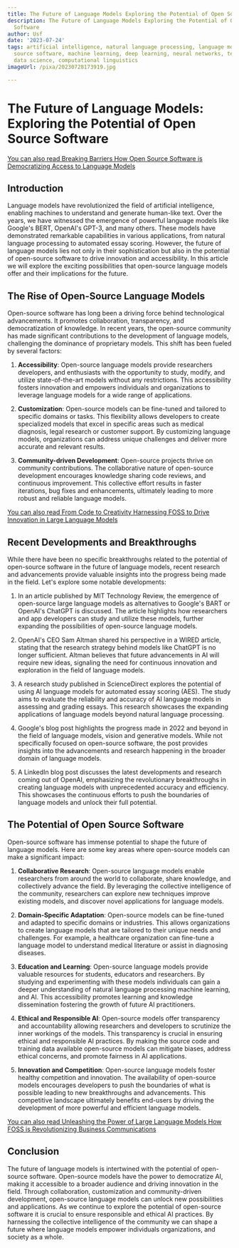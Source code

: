 ```yaml
---
title: The Future of Language Models Exploring the Potential of Open Source Software
description: The Future of Language Models Exploring the Potential of Open Source
  Software
author: Usf
date: '2023-07-24'
tags: artificial intelligence, natural language processing, language models, open
  source software, machine learning, deep learning, neural networks, text generation,
  data science, computational linguistics
imageUrl: /pixa/20230728173919.jpg

---
```

#  The Future of Language Models: Exploring the  Potential of Open Source Software

[You can also read Breaking Barriers How Open  Source Software is Democratizing Access to Language Models](Breaking%20Barriers%20How%20Open%20Source%20Software%20is%20Democratizing%20Access%20to%20Language%20Models)


## Introduction

Language models have revolutionized the field of artificial intelligence, enabling machines to understand and generate human-like text. Over the years, we have witnessed the emergence of  powerful language models like Google's BERT, OpenAI's GPT-3, and many others. These models have demonstrated remarkable capabilities in various  applications, from natural language processing to automated essay scoring. However, the future of language  models lies  not only in their sophistication  but also  in the potential of open-source software to drive innovation  and accessibility.  In  this article we will explore the exciting possibilities that open-source language models offer and their implications for the  future.

## The Rise of Open-Source Language Models

Open-source software has long been a  driving force behind technological advancements. It promotes collaboration, transparency, and democratization  of knowledge. In recent years, the open-source community has made significant  contributions to the development of language models, challenging the dominance of proprietary models. This shift  has been fueled by several factors:

1. **Accessibility**:  Open-source language models  provide researchers developers, and enthusiasts with the opportunity to  study,  modify, and utilize state-of-the-art  models without any restrictions.  This accessibility fosters innovation and empowers individuals and organizations to leverage language models for a wide range of applications.

2. **Customization**: Open-source models  can be fine-tuned and tailored to specific domains or tasks. This flexibility allows developers to create specialized  models that excel in specific areas such as medical diagnosis, legal research or customer support. By customizing language models, organizations can address unique challenges and deliver  more accurate and relevant results.

3. **Community-driven Development**: Open-source projects thrive on community contributions. The collaborative nature of open-source development encourages knowledge sharing code reviews, and continuous  improvement. This collective effort results in faster iterations,  bug fixes and enhancements, ultimately leading to more robust and reliable language models.

[You can also read From Code to Creativity Harnessing FOSS to Drive  Innovation in Large Language  Models](From%20Code%20to%20Creativity%20Harnessing%20FOSS%20to%20Drive%20Innovation%20in%20Large%20Language%20Models)


## Recent Developments and Breakthroughs

While there have been no specific breakthroughs related to the potential of open-source software in the future of language models, recent research and advancements provide valuable insights into the progress being made  in the  field. Let's explore  some notable developments:

1. In  an article published by MIT Technology Review, the emergence of open-source  large language models as  alternatives to Google's BART or OpenAI's ChatGPT is discussed. The article highlights how researchers and app developers can study  and utilize  these models, further expanding the possibilities of open-source language models.

2. OpenAI's CEO Sam  Altman shared his  perspective in a WIRED  article, stating that the research strategy behind models like ChatGPT is  no longer sufficient. Altman believes that future advancements in AI will require new ideas, signaling the need for continuous innovation and exploration  in the field of language models.

3. A research study published in ScienceDirect explores the potential of using AI language models for automated essay scoring (AES). The study aims to evaluate the reliability and accuracy of AI language  models in assessing and grading essays. This research showcases the expanding applications of language  models  beyond natural language processing.

4. Google's blog post highlights the progress made in 2022 and beyond in the field of language  models, vision and generative models. While not  specifically focused on open-source software, the post provides insights into  the advancements and research happening in the broader domain of language models.

5. A LinkedIn blog post discusses the latest developments and research  coming out of OpenAI, emphasizing the revolutionary breakthroughs  in creating language models  with unprecedented accuracy and efficiency. This showcases the  continuous efforts  to push the boundaries of language models  and unlock their full potential.

## The Potential of Open  Source  Software

Open-source  software has immense potential to shape the future of language  models. Here are  some key areas where open-source models can make  a significant  impact:

1. **Collaborative Research**: Open-source language models enable researchers from around the world to collaborate,  share knowledge, and collectively advance the field. By leveraging the collective intelligence of the community,  researchers can explore new techniques improve existing models, and discover novel applications  for language models.

2. **Domain-Specific Adaptation**: Open-source models can be fine-tuned and adapted to specific domains  or industries. This allows organizations  to create language models that are tailored to their  unique  needs and challenges. For example, a healthcare organization can fine-tune  a language model to understand medical literature or assist in diagnosing diseases.

3. **Education and Learning**: Open-source language models  provide valuable resources for students, educators and researchers. By studying and experimenting  with these models individuals  can gain a deeper understanding of natural language processing machine  learning,  and AI.  This accessibility promotes learning  and knowledge dissemination fostering the growth of  future  AI  practitioners.

4. **Ethical and Responsible AI**: Open-source models offer  transparency and accountability allowing researchers and developers to scrutinize  the inner workings of the models. This transparency is crucial in  ensuring ethical and responsible AI practices. By  making the source code and  training data available open-source models can mitigate  biases, address ethical concerns, and promote  fairness  in  AI applications.

5. **Innovation and Competition**: Open-source language models foster healthy competition and innovation.  The  availability of open-source models encourages  developers to push the boundaries of what is possible leading to new breakthroughs and advancements. This competitive  landscape ultimately  benefits end-users by driving the development of more powerful and efficient language models.

[You can also read Unleashing the Power of Large Language Models How FOSS is Revolutionizing Business Communications](Unleashing%20the%20Power%20of%20Large%20Language%20Models%20How%20FOSS%20is%20Revolutionizing%20Business%20Communications)


## Conclusion

The future of language models is intertwined with the potential of open-source software. Open-source models have the power to democratize AI, making it accessible to a broader audience and driving innovation in the field. Through collaboration, customization and community-driven development, open-source language models can unlock new possibilities  and applications. As we continue to explore the  potential of open-source software it is crucial to ensure responsible and ethical AI practices. By harnessing the collective intelligence of the community we  can  shape  a future where language models empower individuals organizations, and society as a whole.